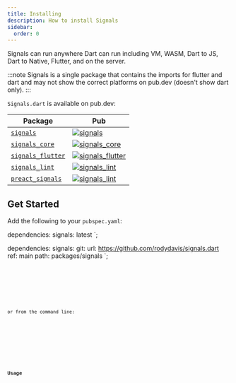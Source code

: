 ```yaml
---
title: Installing
description: How to install Signals
sidebar:
  order: 0
---
```



Signals can run anywhere Dart can run including VM, WASM, Dart to JS, Dart to Native, Flutter, and on the server.

:::note
Signals is a single package that contains the imports for flutter and dart and may not show the correct platforms on pub.dev (doesn't show dart only).
:::

`Signals.dart` is available on pub.dev:

| Package                                                             | Pub                                                                                                              |
|---------------------------------------------------------------------|------------------------------------------------------------------------------------------------------------------|
| [`signals`](packages/signals)                                       | [![signals](https://img.shields.io/pub/v/signals.svg)](https://pub.dev/packages/signals)                         |
| [`signals_core`](packages/signals_core)                             | [![signals_core](https://img.shields.io/pub/v/signals_core.svg)](https://pub.dev/packages/signals_core)          |
| [`signals_flutter`](packages/signals_flutter)                       | [![signals_flutter](https://img.shields.io/pub/v/signals_flutter.svg)](https://pub.dev/packages/signals_flutter) |
| [`signals_lint`](packages/signals_lint)                             | [![signals_lint](https://img.shields.io/pub/v/signals_lint.svg)](https://pub.dev/packages/signals_lint)          |
| [`preact_signals`](packages/preact_signals)                             | [![signals_lint](https://img.shields.io/pub/v/preact_signals.svg)](https://pub.dev/packages/preact_signals)          |


## Get Started

Add the following to your `pubspec.yaml`:

dependencies:
  signals: latest
`;

dependencies:
  signals:
    git:
      url: https://github.com/rodydavis/signals.dart
      ref: main
      path: packages/signals
`;

<Tabs>
  <TabItem label="Stable">
    <Code code={stableYml} lang="yaml" />
  </TabItem>
  <TabItem label="Unstable">
    <Code code={unstableYml} lang="yaml" />
  </TabItem>
</Tabs>

or from the command line:

<Tabs>
  <TabItem label="Dart">
    <Code code="dart pub add signals" lang="sh" />
  </TabItem>
  <TabItem label="Flutter">
    <Code code="flutter pub add signals" lang="sh" />
  </TabItem>
</Tabs>

## Usage

<Tabs>
  <TabItem label="Dart">
    <Code code="import 'package:signals/signals.dart';" lang="dart" />
  </TabItem>
  <TabItem label="Flutter">
    <Code code="import 'package:signals/signals_flutter.dart';" lang="dart" />
  </TabItem>
</Tabs>
